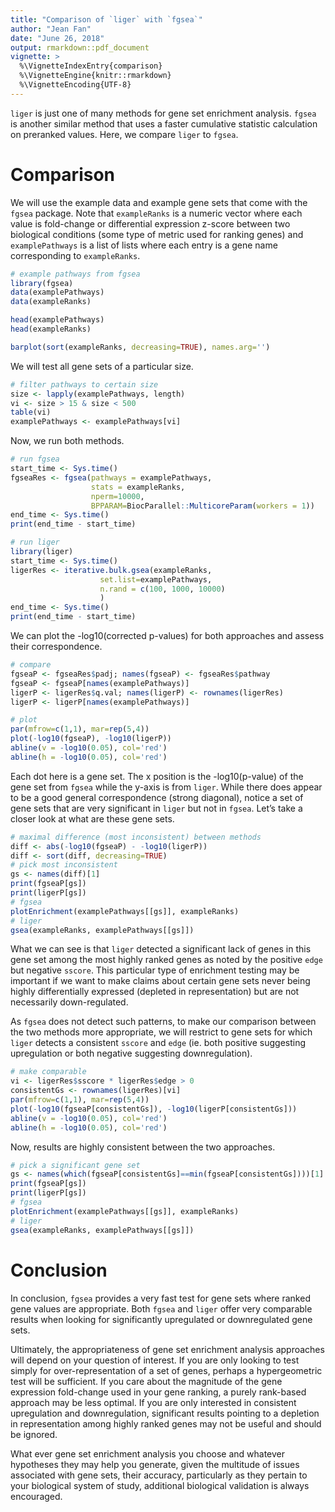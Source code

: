 ```yaml
---
title: "Comparison of `liger` with `fgsea`"
author: "Jean Fan"
date: "June 26, 2018"
output: rmarkdown::pdf_document
vignette: >
  %\VignetteIndexEntry{comparison}
  %\VignetteEngine{knitr::rmarkdown}
  %\VignetteEncoding{UTF-8}
---
```


`liger` is just one of many methods for gene set enrichment analysis. `fgsea` is another similar method that uses a faster cumulative statistic calculation on preranked values. Here, we compare `liger` to `fgsea`.

# Comparison

We will use the example data and example gene sets that come with the `fgsea` package. Note that `exampleRanks` is a numeric vector where each value is fold-change or differential expression z-score between two biological conditions (some type of metric used for ranking genes) and `examplePathways` is a list of lists where each entry is a gene name corresponding to `exampleRanks`.

```r
# example pathways from fgsea
library(fgsea)
data(examplePathways)
data(exampleRanks)

head(examplePathways)
head(exampleRanks)

barplot(sort(exampleRanks, decreasing=TRUE), names.arg='')
```

We will test all gene sets of a particular size.

```r
# filter pathways to certain size
size <- lapply(examplePathways, length)
vi <- size > 15 & size < 500
table(vi)
examplePathways <- examplePathways[vi]
```

Now, we run both methods. 

```r
# run fgsea
start_time <- Sys.time()
fgseaRes <- fgsea(pathways = examplePathways, 
                  stats = exampleRanks,
                  nperm=10000,
                  BPPARAM=BiocParallel::MulticoreParam(workers = 1))
end_time <- Sys.time()
print(end_time - start_time)

# run liger
library(liger)
start_time <- Sys.time()
ligerRes <- iterative.bulk.gsea(exampleRanks, 
                    set.list=examplePathways,
                    n.rand = c(100, 1000, 10000)
                    )
end_time <- Sys.time()
print(end_time - start_time)
```

We can plot the -log10(corrected p-values) for both approaches and assess their correspondence.

```r
# compare 
fgseaP <- fgseaRes$padj; names(fgseaP) <- fgseaRes$pathway
fgseaP <- fgseaP[names(examplePathways)]
ligerP <- ligerRes$q.val; names(ligerP) <- rownames(ligerRes)
ligerP <- ligerP[names(examplePathways)]

# plot
par(mfrow=c(1,1), mar=rep(5,4))
plot(-log10(fgseaP), -log10(ligerP))
abline(v = -log10(0.05), col='red')
abline(h = -log10(0.05), col='red')
```

Each dot here is a gene set. The x position is the -log10(p-value) of the gene set from `fgsea` while the y-axis is from `liger`. While there does appear to be a good general correspondence (strong diagonal), notice a set of gene sets that are very significant in `liger` but not in `fgsea`. Let's take a closer look at what are these gene sets.

```r
# maximal difference (most inconsistent) between methods
diff <- abs(-log10(fgseaP) - -log10(ligerP))
diff <- sort(diff, decreasing=TRUE)
# pick most inconsistent
gs <- names(diff)[1]
print(fgseaP[gs])
print(ligerP[gs])
# fgsea
plotEnrichment(examplePathways[[gs]], exampleRanks) 
# liger
gsea(exampleRanks, examplePathways[[gs]])
```

What we can see is that `liger` detected a significant lack of genes in this gene set among the most highly ranked genes as noted by the positive `edge` but negative `sscore`. This particular type of enrichment testing may be important if we want to make claims about certain gene sets never being highly differentially expressed (depleted in representation) but are not necessarily down-regulated. 

As `fgsea` does not detect such patterns, to make our comparison between the two methods more appropriate, we will restrict to gene sets for which `liger` detects a consistent `sscore` and `edge` (ie. both positive suggesting upregulation or both negative suggesting downregulation). 

```r
# make comparable
vi <- ligerRes$sscore * ligerRes$edge > 0
consistentGs <- rownames(ligerRes)[vi]
par(mfrow=c(1,1), mar=rep(5,4))
plot(-log10(fgseaP[consistentGs]), -log10(ligerP[consistentGs]))
abline(v = -log10(0.05), col='red')
abline(h = -log10(0.05), col='red')
```

Now, results are highly consistent between the two approaches. 

```r
# pick a significant gene set
gs <- names(which(fgseaP[consistentGs]==min(fgseaP[consistentGs])))[1]
print(fgseaP[gs])
print(ligerP[gs])
# fgsea
plotEnrichment(examplePathways[[gs]], exampleRanks) 
# liger
gsea(exampleRanks, examplePathways[[gs]])
```

# Conclusion

In conclusion, `fgsea` provides a very fast test for gene sets where ranked gene values are appropriate. Both `fgsea` and `liger` offer very comparable results when looking for significantly upregulated or downregulated gene sets. 

Ultimately, the appropriateness of gene set enrichment analysis approaches will depend on your question of interest. If you are only looking to test simply for over-representation of a set of genes, perhaps a hypergeometric test will be sufficient. If you care about the magnitude of the gene expression fold-change used in your gene ranking, a purely rank-based approach may be less optimal. If you are only interested in consistent upregulation and downregulation, significant results pointing to a depletion in representation among highly ranked genes may not be useful and should be ignored. 

What ever gene set enrichment analysis you choose and whatever hypotheses they may help you generate, given the multitude of issues associated with gene sets, their accuracy, particularly as they pertain to your biological system of study, additional biological validation is always encouraged. 
